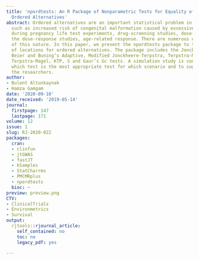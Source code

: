 ```yaml
---
title: 'npordtests: An R Package of Nonparametric Tests for Equality of Location Against
  Ordered Alternatives'
abstract: Ordered alternatives are an important statistical problem in many situation
  such as increased risk of congenital malformation caused by excessive alcohol consumption
  during pregnancy life test experiments, drug-screening studies, dose-finding studies,
  the dose-response studies, age-related response. There are numerous other examples
  of this nature. In this paper, we present the npordtests package to test the equality
  of locations for ordered alternatives. The package includes the Jonckheere Terpstra,
  Beier and Buning’s Adaptive, Modified Jonckheere-Terpstra, Terpstra-Magel, Ferdhiana
  Terpstra-Magel, KTP, S and Gaur’s Gc tests. A simulation study is conducted to determine
  which test is the most appropriate test for which scenario and to suggest it to
  the researchers.
author:
- Bulent Altunkaynak
- Hamza Gamgam
date: '2020-09-10'
date_received: '2019-05-14'
journal:
  firstpage: 147
  lastpage: 171
volume: 12
issue: 1
slug: RJ-2020-022
packages:
  cran:
  - clinfun
  - jtGWAS
  - fastJT
  - kSamples
  - StatCharrms
  - PMCMRplus
  - npordtests
  bioc: ~
preview: preview.png
CTV:
- ClinicalTrials
- Environmetrics
- Survival
output:
  rjtools::rjournal_article:
    self_contained: no
    toc: no
    legacy_pdf: yes

---
```

